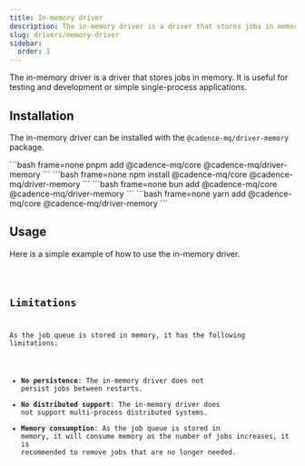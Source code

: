 ```yaml
---
title: In-memory driver
description: The in-memory driver is a driver that stores jobs in memory.
slug: drivers/memory-driver
sidebar:
  order: 1
---
```




The in-memory driver is a driver that stores jobs in memory. It is useful for testing and development or simple single-process applications.

## Installation

The in-memory driver can be installed with the `@cadence-mq/driver-memory` package.

<Tabs syncKey="package-manager">
  <TabItem label="pnpm">
    ```bash frame=none
    pnpm add @cadence-mq/core @cadence-mq/driver-memory
    ```
  </TabItem>
  <TabItem label="npm">
    ```bash frame=none
    npm install @cadence-mq/core @cadence-mq/driver-memory
    ```
  </TabItem>
  <TabItem label="bun">
    ```bash frame=none
    bun add @cadence-mq/core @cadence-mq/driver-memory
    ```
  </TabItem>
  <TabItem label="yarn">
    ```bash frame=none
    yarn add @cadence-mq/core @cadence-mq/driver-memory
    ```
  </TabItem>
</Tabs>

## Usage

Here is a simple example of how to use the in-memory driver.


<Code lang="ts" code={inMemoryDemo} title="index.ts" collapse="7-100" />

## Limitations

As the job queue is stored in memory, it has the following limitations:

- **No persistence**: The in-memory driver does not persist jobs between restarts.
- **No distributed support**: The in-memory driver does not support multi-process distributed systems.
- **Memory consumption**: As the job queue is stored in memory, it will consume memory as the number of jobs increases, it is recommended to remove jobs that are no longer needed.

